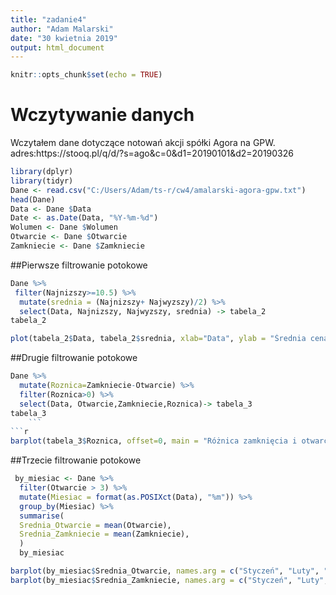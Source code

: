 ```yaml
---
title: "zadanie4"
author: "Adam Malarski"
date: "30 kwietnia 2019"
output: html_document
---
```


```r
knitr::opts_chunk$set(echo = TRUE)
```

# Wczytywanie danych   

 Wczytałem dane dotyczące notowań akcji spółki Agora na GPW. adres:https://stooq.pl/q/d/?s=ago&c=0&d1=20190101&d2=20190326
```r
library(dplyr)
library(tidyr)
Dane <- read.csv("C:/Users/Adam/ts-r/cw4/amalarski-agora-gpw.txt")
head(Dane)
Data <- Dane $Data
Date <- as.Date(Data, "%Y-%m-%d")
Wolumen <- Dane $Wolumen
Otwarcie <- Dane $Otwarcie
Zamkniecie <- Dane $Zamkniecie
```
##Pierwsze filtrowanie potokowe
```r
Dane %>%
 filter(Najnizszy>=10.5) %>%
  mutate(srednia = (Najnizszy+ Najwyzszy)/2) %>%
  select(Data, Najnizszy, Najwyzszy, srednia) -> tabela_2
tabela_2
```


```r
plot(tabela_2$Data, tabela_2$srednia, xlab="Data", ylab = "Średnia cena akcji", main = "Średnia wartość najwyżej oraz najniższej ceny akcji w danym dniu", type="l")
```

##Drugie filtrowanie potokowe
```r
Dane %>%
  mutate(Roznica=Zamkniecie-Otwarcie) %>%
  filter(Roznica>0) %>%
  select(Data, Otwarcie,Zamkniecie,Roznica)-> tabela_3
tabela_3
    ```
```r
barplot(tabela_3$Roznica, offset=0, main = "Różnica zamknięcia i otwarcia")
```

##Trzecie filtrowanie potokowe

```r
 by_miesiac <- Dane %>%
  filter(Otwarcie > 3) %>%
  mutate(Miesiac = format(as.POSIXct(Data), "%m")) %>%
  group_by(Miesiac) %>%
  summarise(
  Srednia_Otwarcie = mean(Otwarcie),
  Srednia_Zamkniecie = mean(Zamkniecie),
  )
  by_miesiac
```


```r
barplot(by_miesiac$Srednia_Otwarcie, names.arg = c("Styczeń", "Luty", "Marzec"), ylab = "Średnia cena akcji Agory",main = "Średnia cena otwarcia")
barplot(by_miesiac$Srednia_Zamkniecie, names.arg = c("Styczeń", "Luty", "Marzec"),ylab = "Średnia cena akcji Agory",main = "Średnia cena zamknięcia")
```

